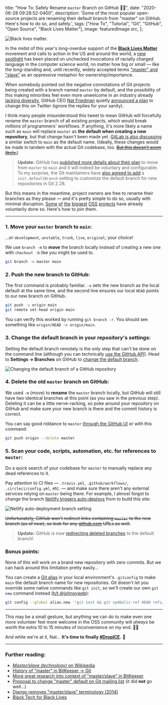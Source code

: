 
  title: "How To: Safely Rename `master` Branch on GitHub ✊🏾",
  date: "2020-06-28 09:28:52-0400",
  description:
    'Some of the most popular open-source projects are renaming their default branch from "master" on GitHub. Here\'s how to do so, and safely.',
  tags: ["How To", "Tutorial", "Git", "GitHub", "Open Source", "Black Lives Matter"],
  image: featuredImage.src,
};

![Black lives matter.](./blm-topic.png)

In the midst of this year's long-overdue support of the [**Black Lives Matter**](https://blacklivesmatters.carrd.co/) movement and calls to action in the US and around the world, a [new spotlight](https://mail.gnome.org/archives/desktop-devel-list/2019-May/msg00066.html) has been placed on unchecked invocations of racially charged language in the computer science world, no matter how big or small — like the long-standing and, until recently, widely accepted terms ["master" and "slave"](https://tools.ietf.org/id/draft-knodel-terminology-00.html#master-slave) as an oppressive metaphor for ownership/importance.

When somebody pointed out the negative connotations of Git projects being created with a branch named `master` by default, and the possibility of this making minorities feel even more unwelcome in an industry already [lacking diversity](https://www.informationisbeautiful.net/visualizations/diversity-in-tech/), GitHub CEO [Nat Friedman](https://github.com/nat) quietly [announced a plan](https://twitter.com/natfriedman/status/1271253144442253312) to change this on Twitter (ignore the replies for your sanity).

<Tweet id="1271253144442253312" />

I think many people misunderstood this tweet to mean GitHub will forcefully rename the `master` branch of all existing projects, which would break _millions_ of programmers' workflows. If anything, it's more likely a name such as `main` will replace `master` as **the default when creating a new repository**, but that change hasn't been made yet. [GitLab is also discussing](https://gitlab.com/gitlab-org/gitlab/-/issues/221164) a similar switch to `main` as the default name. (Ideally, these changes would be made in tandem with the actual Git codebase, too. [~~But this doesn't seem likely.~~](https://lore.kernel.org/git/CAOAHyQwyXC1Z3v7BZAC+Bq6JBaM7FvBenA-1fcqeDV==apdWDg@mail.gmail.com/t/))

> **Update:** GitHub has [published more details about their plan](https://github.com/github/renaming) to move from `master` to `main` and it will indeed be voluntary and configurable. To my surprise, the Git maintainers have [also agreed to add](https://sfconservancy.org/news/2020/jun/23/gitbranchname/) a `init.defaultBranch` setting to customize the default branch for new repositories in Git 2.28.

But this means in the meantime, project owners are free to rename their branches as they please — and it's pretty simple to do so, usually with minimal disruption. [Some](https://github.com/desktop/desktop/issues/6478) [of](https://github.com/cli/cli/issues/929) [the](https://github.com/sindresorhus/awesome/issues/1793) [biggest](https://github.com/rust-lang/rustlings/issues/437) [OSS](https://github.com/twbs/bootstrap/pull/31050) [projects](https://github.com/ohmyzsh/ohmyzsh/issues/9015) have already voluntarily done so. Here's how to join them.

---

### 1. Move your `master` branch to `main`:

...or `development`, `unstable`, `trunk`, `live`, `original`; your choice!

We use `branch -m` to **move** the branch locally instead of creating a new one with `checkout -b` like you might be used to.

```bash
git branch -m master main
```

### 2. Push the new branch to GitHub:

The first command is probably familiar. `-u` sets the new branch as the local default at the same time, and the second line ensures our local `HEAD` points to our new branch on GitHub.

```bash
git push -u origin main
git remote set-head origin main
```

You can verify this worked by running `git branch -r`. You should see something like `origin/HEAD -> origin/main`.

### 3. Change the default branch in your repository's settings:

Setting the default branch remotely is the only step that can't be done on the command line (although you can technically [use the GitHub API](https://github.com/erbridge/github-branch-renamer)). Head to **Settings → Branches** on GitHub to [change the default branch](https://help.github.com/en/github/collaborating-with-issues-and-pull-requests/changing-the-base-branch-of-a-pull-request).

![Changing the default branch of a GitHub repository](./github-default.png)

### 4. Delete the old `master` branch on GitHub:

We used `-m` (move) to **rename** the `master` branch locally, but GitHub will still have two identical branches at this point (as you saw in the previous step). Deleting it can be a little nerve-racking, so poke around your repository on GitHub and make sure your new branch is there and the commit history is correct.

You can say good riddance to `master` [through the GitHub UI](https://help.github.com/en/github/collaborating-with-issues-and-pull-requests/creating-and-deleting-branches-within-your-repository#deleting-a-branch) or with this command:

```bash
git push origin --delete master
```

### 5. Scan your code, scripts, automation, etc. for references to `master`:

Do a quick search of your codebase for `master` to manually replace any dead references to it.

Pay attention to CI files — `.travis.yml`, `.github/workflows/`, `.circleci/config.yml`, etc. — and make sure there aren't any external services relying on `master` being there. For example, I almost forgot to change the branch [Netlify triggers auto-deploys](https://docs.netlify.com/site-deploys/overview/#branches-and-deploys) from to build this site:

![Netlify auto-deployment branch setting](./netlify-deploy.png)

~~Unfortunately, GitHub won't redirect links containing `master` to the new branch (as of now), so look for any [github.com](https://github.com/) URLs as well.~~

> **Update:** GitHub is now [redirecting deleted branches](https://github.blog/changelog/2020-07-17-links-to-deleted-branches-now-redirect-to-the-default-branch/) to the default branch!

### Bonus points:

None of this will work on a brand new repository with zero commits. But we can hack around this limitation pretty easily...

You can create a [Git alias](https://git-scm.com/book/en/v2/Git-Basics-Git-Aliases) in your local environment's `.gitconfig` to make `main` the default branch name for new repositories. Git doesn't let you override some native commands like `git init`, so we'll create our own `git new` command instead ([h/t @johnsyweb](https://twitter.com/johnsyweb/status/1269881549056438272)):

```bash
git config --global alias.new '!git init && git symbolic-ref HEAD refs/heads/main'
```

---

This may be a small gesture, but anything we can do to make even one more volunteer feel more welcome in the OSS community will _always_ be worth the extra 10 to 15 minutes of inconvenience on my end. ✊🏾

And while we're at it, Nat... **It's time to finally [#DropICE](https://github.com/drop-ice/dear-github-2.0).** 🧊

---

### Further reading:

- [_Master/slave (technology)_ on Wikipedia](<https://en.wikipedia.org/wiki/Master/slave_(technology)>)
- [History of "master" in BitKeeper → Git](https://mail.gnome.org/archives/desktop-devel-list/2019-May/msg00066.html)
- [More great research into context of "master/slave" in BitKeeper](https://twitter.com/jpaulreed/status/1272038656799211521)
- [Proposal to change "master" default on Git mailing list](https://lore.kernel.org/git/CAOAHyQwyXC1Z3v7BZAC+Bq6JBaM7FvBenA-1fcqeDV==apdWDg@mail.gmail.com/t/) (it did **not** go well...)
- [Django removes "master/slave" terminology (2014)](https://github.com/django/django/pull/2692)
- [Black Tech for Black Lives](https://www.blacktechforblacklives.com/)
